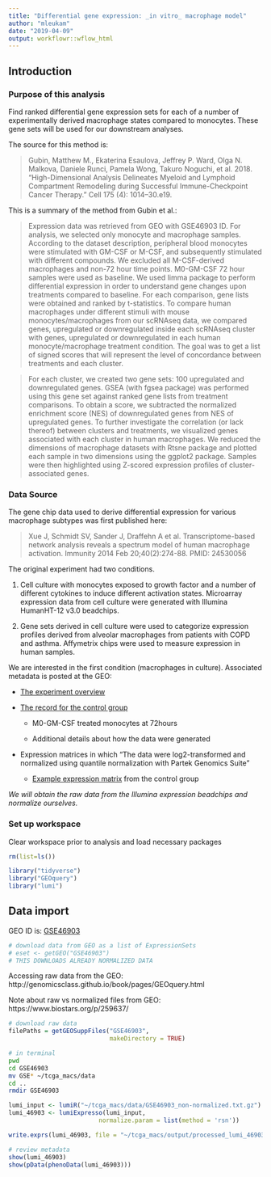 ```yaml
---
title: "Differential gene expression: _in vitro_ macrophage model"
author: "mleukam"
date: "2019-04-09"
output: workflowr::wflow_html
---
```


## Introduction

### Purpose of this analysis

Find ranked differential gene expression sets for each of a number of experimentally derived macrophage states compared to monocytes. These gene sets will be used for our downstream analyses. 

The source for this method is:

> Gubin, Matthew M., Ekaterina Esaulova, Jeffrey P. Ward, Olga N. Malkova, Daniele Runci, Pamela Wong, Takuro Noguchi, et al. 2018. “High-Dimensional Analysis Delineates Myeloid and Lymphoid Compartment Remodeling during Successful Immune-Checkpoint Cancer Therapy.” Cell 175 (4): 1014–30.e19. 

This is a summary of the method from Gubin et al.:

> Expression data was retrieved from GEO with GSE46903 ID. For analysis, we selected only monocyte and macrophage samples. According to the dataset description, peripheral blood monocytes were stimulated with GM-CSF or M-CSF, and subsequently stimulated with different compounds. We excluded all M-CSF-derived macrophages and non-72 hour time points. M0-GM-CSF 72 hour samples were used as baseline. We used limma package to perform differential expression in order to understand gene changes upon treatments compared to baseline. For each comparison, gene lists were obtained and ranked by t-statistics. To compare human macrophages under different stimuli with mouse monocytes/macrophages from our scRNAseq data, we compared genes, upregulated or downregulated inside each scRNAseq cluster with genes, upregulated or downregulated in each human monocyte/macrophage treatment condition. The goal was to get a list of signed scores that will represent the level of concordance between treatments and each cluster.

> For each cluster, we created two gene sets: 100 upregulated and downregulated genes. GSEA (with fgsea package) was performed using this gene set against ranked gene lists from treatment comparisons. To obtain a score, we subtracted the normalized enrichment score (NES) of downregulated genes from NES of upregulated genes. To further investigate the correlation (or lack thereof) between clusters and treatments, we visualized genes associated with each cluster in human macrophages. We reduced the dimensions of macrophage datasets with Rtsne package and plotted each sample in two dimensions using the ggplot2 package. Samples were then highlighted using Z-scored expression profiles of cluster-associated genes.

### Data Source

The gene chip data used to derive differential expression for various macrophage subtypes was first published here:

> Xue J, Schmidt SV, Sander J, Draffehn A et al. Transcriptome-based network analysis reveals a spectrum model of human macrophage activation. Immunity 2014 Feb 20;40(2):274-88. PMID: 24530056

The original experiment had two conditions. 

1. Cell culture with monocytes exposed to growth factor and a number of different cytokines to induce different activation states. Microarray expression data from cell culture were generated with Illumina HumanHT-12 v3.0 beadchips.

2. Gene sets derived in cell culture were used to categorize expression profiles derived from alveolar macrophages from patients with COPD and asthma. Affymetrix chips were used to measure expression in human samples.

We are interested in the first condition (macrophages in culture). Associated metadata is posted at the GEO:

* [The experiment overview](https://www.ncbi.nlm.nih.gov/geo/query/acc.cgi?acc=GSE46903)

* [The record for the control group](https://www.ncbi.nlm.nih.gov/geo/query/acc.cgi?acc=GSM1140443) 

    * M0-GM-CSF treated monocytes at 72hours
    
    * Additional details about how the data were generated

* Expression matrices in which “The data were log2-transformed and normalized using quantile normalization with Partek Genomics Suite” 

  * [Example expression matrix](https://www.ncbi.nlm.nih.gov/geo/query/acc.cgi?view=data&acc=GSM1140443&id=38019&db=GeoDb_blob97) from the control group

_We will obtain the raw data from the Illumina expression beadchips and normalize ourselves._

### Set up workspace
Clear workspace prior to analysis and load necessary packages
```r
rm(list=ls())
```

```r
library("tidyverse")
library("GEOquery")
library("lumi")
```

## Data import
GEO ID is: [GSE46903](https://www.ncbi.nlm.nih.gov/geo/query/acc.cgi?acc=GSE46903)

```r
# download data from GEO as a list of ExpressionSets
# eset <- getGEO("GSE46903")
# THIS DOWNLOADS ALREADY NORMALIZED DATA
```

Accessing raw data from the GEO: http://genomicsclass.github.io/book/pages/GEOquery.html

Note about raw vs normalized files from GEO: https://www.biostars.org/p/259637/


```r
# download raw data
filePaths = getGEOSuppFiles("GSE46903", 
                            makeDirectory = TRUE)

```

```bash
# in terminal
pwd
cd GSE46903
mv GSE* ~/tcga_macs/data
cd ..
rmdir GSE46903
```

```r
lumi_input <- lumiR("~/tcga_macs/data/GSE46903_non-normalized.txt.gz") 
lumi_46903 <- lumiExpresso(lumi_input, 
                         normalize.param = list(method = 'rsn'))

write.exprs(lumi_46903, file = "~/tcga_macs/output/processed_lumi_46903.txt")

```

```r
# review metadata
show(lumi_46903)
show(pData(phenoData(lumi_46903)))
```

